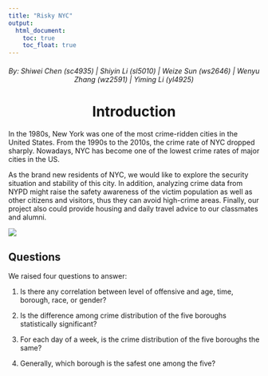 ```yaml
---
title: "Risky NYC"
output: 
  html_document:
    toc: true
    toc_float: true
---
```

<style type="text/css">

h1.title {
  text-align: center;
}

</style>

<h6 style="text-align: center;" markdown="1">By: Shiwei Chen (sc4935)  |  Shiyin Li (sl5010)  |  Weize Sun (ws2646)  |  Wenyu Zhang (wz2591)  |  Yiming Li (yl4925)</h6>

<h1><b><center>Introduction</center></b></h1>

  In the 1980s, New York was one of the most crime-ridden cities in the United States. From the 1990s to the 2010s, the crime rate of NYC dropped sharply. Nowadays, NYC has become one of the lowest crime rates of major cities in the US.

  As the brand new residents of NYC, we would like to explore the security situation and stability of this city. In addition, analyzing crime data from NYPD might raise the safety awareness of the victim population as well as other citizens and visitors, thus they can avoid high-crime areas.
Finally, our project also could provide housing and daily travel advice to our classmates and alumni.

![](images/5_Boroughs_Labels_New_York_City_Map.svg)

## Questions
We raised four questions to answer:

1. Is there any correlation between level of offensive and age, time, borough, race, or gender?

2. Is the difference among crime distribution of the five boroughs statistically significant?

3. For each day of a week, is the crime distribution of the five boroughs the same?

4. Generally, which borough is the safest one among the five?
